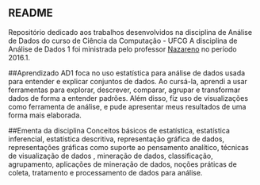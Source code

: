 
## README
Repositório dedicado aos trabalhos desenvolvidos na disciplina de Análise de Dados do curso de Ciência da Computação - UFCG
A disciplina de Análise de Dados 1 foi ministrada pelo professor [Nazareno](https://github.com/nazareno) no período 2016.1.

##Aprendizado
AD1 foca no uso estatística para análise de dados usada para entender e explicar conjuntos de dados. Ao cursá-la, aprendi a usar ferramentas para explorar, descrever, comparar, agrupar e transformar dados de forma a entender padrões. Além disso, fiz uso de visualizações como ferramenta de análise, e pude apresentar meus resultados de uma forma mais elaborada.

##Ementa da disciplina
Conceitos básicos de estatística, estatística inferencial, estatística descritiva, representação gráfica de dados, representações gráficas como suporte ao pensamento analítico, técnicas de visualização de dados , mineração de dados, classificação, agrupamento, aplicações de mineração de dados, noções práticas de coleta, tratamento e processamento de dados para análise.

